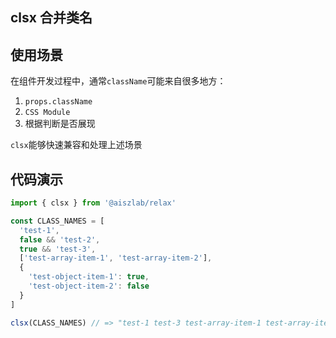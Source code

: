 ## clsx 合并类名

## 使用场景

在组件开发过程中，通常`className`可能来自很多地方：

1. `props.className`
2. `CSS Module`
3. 根据判断是否展现

`clsx`能够快速兼容和处理上述场景

## 代码演示

```ts
import { clsx } from '@aiszlab/relax'

const CLASS_NAMES = [
  'test-1',
  false && 'test-2',
  true && 'test-3',
  ['test-array-item-1', 'test-array-item-2'],
  {
    'test-object-item-1': true,
    'test-object-item-2': false
  }
]

clsx(CLASS_NAMES) // => "test-1 test-3 test-array-item-1 test-array-item-2 test-object-item-1"
```
